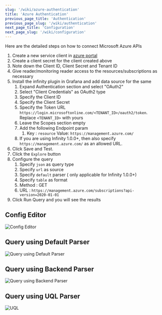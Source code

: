 ```yaml
---
slug: '/wiki/azure-authentication'
title: 'Azure Authentication'
previous_page_title: 'Authentication'
previous_page_slug: '/wiki/authentication'
next_page_title: 'Configuration'
next_page_slug: '/wiki/configuration'
---
```


Here are the detailed steps on how to connect Microsoft Azure APIs

1. Create a new service client in [azure portal](https://portal.azure.com/#view/Microsoft_AAD_IAM/ActiveDirectoryMenuBlade/~/RegisteredApps)
2. Create a client secret for the client created above
3. Note down the Client ID, Client Secret and Tenant ID
4. Give reader/monitoring reader access to the resources/subscriptions as necessary
5. Install the infinity plugin in Grafana and add data source for the same
   1. Expand Authentication section and select "OAuth2"
   2. Select "Client Credentials" as OAuth2 type
   3. Specify the Client ID
   4. Specify the Client Secret
   5. Specify the Token URL `https://login.microsoftonline.com/<TENANT_ID>/oauth2/token`. Replace `<TENANT_ID>` with yours
   6. Leave the Scopes section empty
   7. Add the following Endpoint param
      1. Key : `resource` Value: `https://management.azure.com/`
   8. If you are using Infinity 1.0.0+, then also specify `https://management.azure.com/` as an allowed URL.
6. Click Save and Test.
7. Click the `Explore` button
8. Configure the query
   1. Specify `json` as query type
   2. Specify `url` as source
   3. Specify `default` parser ( only applicable for Infinity 1.0.0+)
   4. Specify `table` as format
   5. Method : GET
   6. URL : `https://management.azure.com/subscriptions?api-version=2020-01-01`
9. Click Run Query and you will see the results

## Config Editor

![Config Editor](https://user-images.githubusercontent.com/153843/190214740-c8b548f9-ef64-4399-941f-41df5f631fdc.png)

## Query using Default Parser

![Query using Default Parser](https://user-images.githubusercontent.com/153843/190215987-d21424dd-f12e-4ea3-be79-f2959e960dc0.png)

## Query using Backend Parser

![Query using Backend Parser](https://user-images.githubusercontent.com/153843/190216309-12a8f8f7-3a9d-4b90-bc48-0919b0a94e72.png)

## Query using UQL Parser

![UQL](https://user-images.githubusercontent.com/153843/190216710-d39d779c-d984-4fe8-b450-f55ebfcd6496.png)
